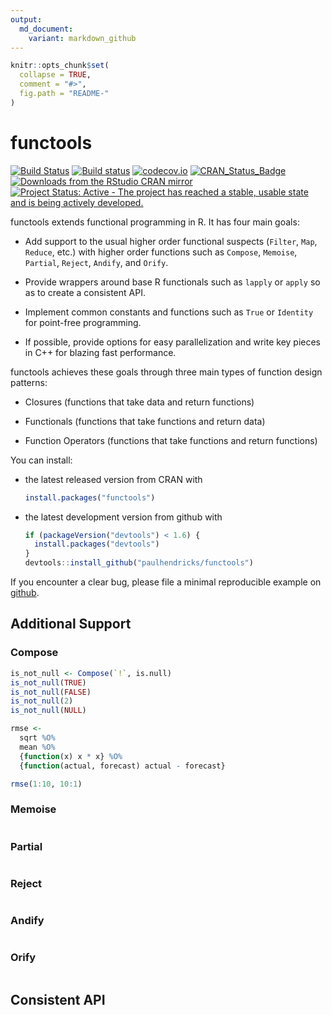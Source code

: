 ```yaml
---
output:
  md_document:
    variant: markdown_github
---
```


<!-- README.md is generated from README.Rmd. Please edit that file -->

```r
knitr::opts_chunk$set(
  collapse = TRUE,
  comment = "#>",
  fig.path = "README-"
)
```

# functools

[![Build Status](https://travis-ci.org/paulhendricks/functools.png?branch=master)](https://travis-ci.org/paulhendricks/functools)
[![Build status](https://ci.appveyor.com/api/projects/status/au9ww7v8mhgr59s8/branch/master?svg=true)](https://ci.appveyor.com/project/paulhendricks/functools/branch/master)
[![codecov.io](http://codecov.io/github/paulhendricks/functools/coverage.svg?branch=master)](http://codecov.io/github/paulhendricks/functools?branch=master)
[![CRAN_Status_Badge](http://www.r-pkg.org/badges/version/functools)](http://cran.r-project.org/package=functools)
[![Downloads from the RStudio CRAN mirror](http://cranlogs.r-pkg.org/badges/functools)](http://cran.rstudio.com/package=functools)
[![Project Status: Active - The project has reached a stable, usable state and is being actively developed.](http://www.repostatus.org/badges/0.1.0/active.svg)](http://www.repostatus.org/#active)

functools extends functional programming in R. It has four main goals:

* Add support to the usual higher order functional suspects (`Filter`, `Map`, `Reduce`, etc.) with higher order functions such as `Compose`, `Memoise`, `Partial`, `Reject`, `Andify`, and `Orify`.

* Provide wrappers around base R functionals such as `lapply` or `apply` so as to create a consistent API.

* Implement common constants and functions such as `True` or `Identity` for point-free programming.

* If possible, provide options for easy parallelization and write key pieces in C++ for blazing fast performance.

functools achieves these goals through three main types of function design patterns:

* Closures (functions that take data and return functions)

* Functionals (functions that take functions and return data)

* Function Operators (functions that take functions and return functions)

You can install:

* the latest released version from CRAN with

    ```R
    install.packages("functools")
    ````

* the latest development version from github with

    ```R
    if (packageVersion("devtools") < 1.6) {
      install.packages("devtools")
    }
    devtools::install_github("paulhendricks/functools")
    ```

If you encounter a clear bug, please file a minimal reproducible example on [github](https://github.com/paulhendricks/functools/issues).

## Additional Support

### Compose

```R
is_not_null <- Compose(`!`, is.null)
is_not_null(TRUE)
is_not_null(FALSE)
is_not_null(2)
is_not_null(NULL)

rmse <- 
  sqrt %O% 
  mean %O% 
  {function(x) x * x} %O% 
  {function(actual, forecast) actual - forecast}

rmse(1:10, 10:1)
```

### Memoise

```R

```

### Partial

```R

```
### Reject

```R

```
### Andify

```R

```

### Orify

```R

```

## Consistent API

```R

```


